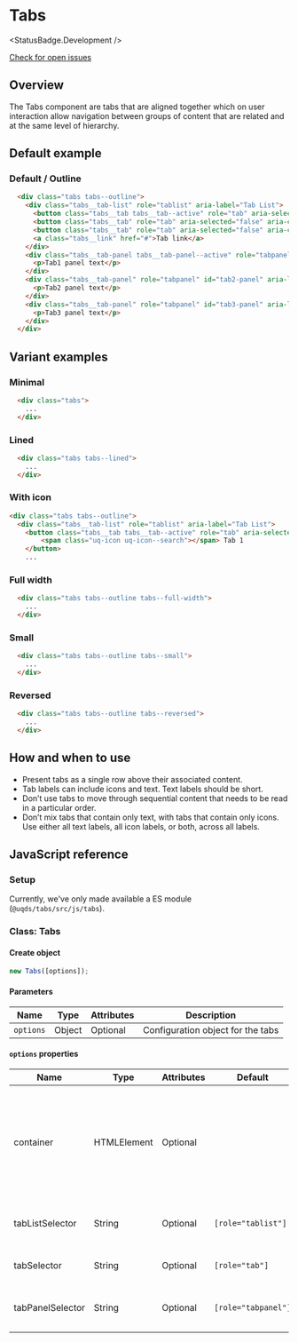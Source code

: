 
# Tabs

<StatusBadge.Development />

<a href="https://github.com/uq-its-ss/design-system/issues" class="uq-button uq-button--text" target="_blank">Check for open issues</a>

## Overview

The Tabs component are tabs that are aligned together which on user interaction allow navigation between groups of content that are related and at the same level of hierarchy.

## Default example

### Default / Outline 

<Canvas withSource="none">
  <Story id="components-tabs--tabs-outline" />
</Canvas>

```html
  <div class="tabs tabs--outline">
    <div class="tabs__tab-list" role="tablist" aria-label="Tab List">
      <button class="tabs__tab tabs__tab--active" role="tab" aria-selected="true" aria-controls="tab1-panel" id="tab1">Tab 1</button>
      <button class="tabs__tab" role="tab" aria-selected="false" aria-controls="tab2-panel" id="tab2" tabindex="-1">Tab 2</button>
      <button class="tabs__tab" role="tab" aria-selected="false" aria-controls="tab3-panel" id="tab3" tabindex="-1">Tab 3</button>
      <a class="tabs__link" href="#">Tab link</a>
    </div>
    <div class="tabs__tab-panel tabs__tab-panel--active" role="tabpanel" id="tab1-panel" aria-labelledby="tab1" tabindex="0">
      <p>Tab1 panel text</p>
    </div>
    <div class="tabs__tab-panel" role="tabpanel" id="tab2-panel" aria-labelledby="tab2" tabindex="0" hidden="">
      <p>Tab2 panel text</p>
    </div>
    <div class="tabs__tab-panel" role="tabpanel" id="tab3-panel" aria-labelledby="tab3" tabindex="0" hidden="">
      <p>Tab3 panel text</p>
    </div>
  </div>
```

## Variant examples

### Minimal

<Canvas withSource="none">
  <Story id="components-tabs--tabs-minimal" />
</Canvas>

```html
  <div class="tabs">
    ...
  </div>
```

### Lined

<Canvas withSource="none">
  <Story id="components-tabs--tabs-lined" />
</Canvas>

```html
  <div class="tabs tabs--lined">
    ...
  </div>
```

### With icon

<Canvas withSource="none">
  <Story id="components-tabs--tabs-with-icon" />
</Canvas>

```html
<div class="tabs tabs--outline">
  <div class="tabs__tab-list" role="tablist" aria-label="Tab List">
    <button class="tabs__tab tabs__tab--active" role="tab" aria-selected="true" aria-controls="tab1-panel" id="tab1">
        <span class="uq-icon uq-icon--search"></span> Tab 1
    </button>
    ...
```

### Full width

<Canvas withSource="none">
  <Story id="components-tabs--tabs-full-width" />
</Canvas>

```html
  <div class="tabs tabs--outline tabs--full-width">
    ...
  </div>
```

### Small

<Canvas withSource="none">
  <Story id="components-tabs--tabs-small" />
</Canvas>

```html
  <div class="tabs tabs--outline tabs--small">
    ...
  </div>
```

### Reversed

<Canvas withSource="none">
  <Story id="components-tabs--tabs-reversed" />
</Canvas>

```html
  <div class="tabs tabs--outline tabs--reversed">
    ...
  </div>
```

## How and when to use

- Present tabs as a single row above their associated content.
- Tab labels can include icons and text. Text labels should be short.
- Don’t use tabs to move through sequential content that needs to be read in a particular order.
- Don’t mix tabs that contain only text, with tabs that contain only icons. Use either all text labels, all icon labels, or both, across all labels.

## JavaScript reference

### Setup

Currently, we've only made available a ES module (`@uqds/tabs/src/js/tabs`).

### Class: Tabs

#### Create object

```javascript
new Tabs([options]);
```

#### Parameters

| Name | Type | Attributes | Description |
| ---- | ---- | ---------- | ----------- |
| `options` | Object | Optional | Configuration object for the tabs |

#### `options` properties

| Name | Type | Attributes | Default | Description |
| ---- | ---- | ---------- | ------- | ----------- |
| container | HTMLElement | Optional | | Optional container for tabs and panels. Useful for when you have multiple tab lists on a page. |
| tabListSelector | String | Optional | `[role="tablist"]` | Selector string of the tab lists. |
| tabSelector | String | Optional | `[role="tab"]` | Selector string of the tabs. |
| tabPanelSelector | String | Optional | `[role="tabpanel"]` | Selector string of the tab panels. |
